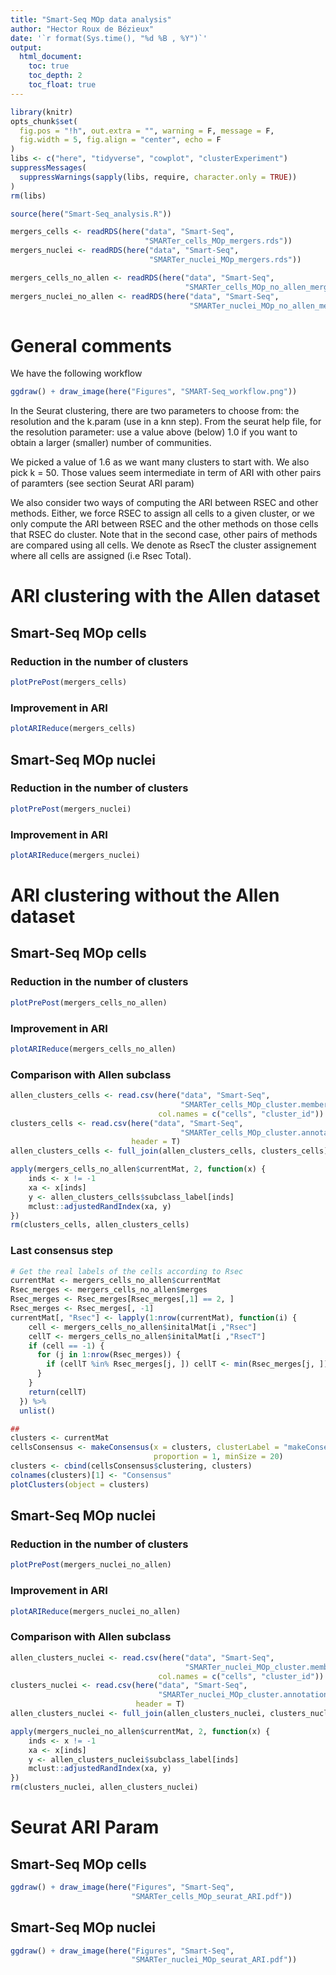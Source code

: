 ```yaml
---
title: "Smart-Seq MOp data analysis"
author: "Hector Roux de Bézieux"
date: '`r format(Sys.time(), "%d %B , %Y")`'
output:
  html_document:
    toc: true
    toc_depth: 2
    toc_float: true
---
```


```r
library(knitr)
opts_chunk$set(
  fig.pos = "!h", out.extra = "", warning = F, message = F,
  fig.width = 5, fig.align = "center", echo = F
)
libs <- c("here", "tidyverse", "cowplot", "clusterExperiment")
suppressMessages(
  suppressWarnings(sapply(libs, require, character.only = TRUE))
)
rm(libs)

source(here("Smart-Seq_analysis.R"))

mergers_cells <- readRDS(here("data", "Smart-Seq",
                              "SMARTer_cells_MOp_mergers.rds"))
mergers_nuclei <- readRDS(here("data", "Smart-Seq",
                               "SMARTer_nuclei_MOp_mergers.rds"))

mergers_cells_no_allen <- readRDS(here("data", "Smart-Seq",
                                       "SMARTer_cells_MOp_no_allen_mergers.rds"))
mergers_nuclei_no_allen <- readRDS(here("data", "Smart-Seq",
                                        "SMARTer_nuclei_MOp_no_allen_mergers.rds"))
```

# General comments

We have the following workflow

```r
ggdraw() + draw_image(here("Figures", "SMART-Seq_workflow.png"))
```

In the Seurat clustering, there are two parameters to choose from: the resolution and the k.param (use in a knn step). From the seurat help file, for the resolution parameter: use a value above (below) 1.0 if you want to obtain a larger (smaller) number of communities.

We picked a value of 1.6 as we want many clusters to start with. We also pick k = 50. Those values seem intermediate in term of ARI with other pairs of paramters (see section Seurat ARI param)

We also consider two ways of computing the ARI between RSEC and other methods. Either, we force RSEC to assign all cells to a given cluster, or we only compute the ARI between RSEC and the other methods on those cells that RSEC do cluster. Note that in the second case, other pairs of methods are compared using all cells. We denote as RsecT the cluster assignement where all cells are assigned (i.e Rsec Total). 

# ARI clustering with the Allen dataset
## Smart-Seq MOp cells
### Reduction in the number of clusters
```r
plotPrePost(mergers_cells)
```

### Improvement in ARI

```r
plotARIReduce(mergers_cells)
```

## Smart-Seq MOp nuclei
### Reduction in the number of clusters
```r
plotPrePost(mergers_nuclei)
```

### Improvement in ARI

```r
plotARIReduce(mergers_nuclei)
```

# ARI clustering without the Allen dataset
## Smart-Seq MOp cells
### Reduction in the number of clusters
```r
plotPrePost(mergers_cells_no_allen)
```

### Improvement in ARI

```r
plotARIReduce(mergers_cells_no_allen)
```

### Comparison with Allen subclass

```r
allen_clusters_cells <- read.csv(here("data", "Smart-Seq",
                                      "SMARTer_cells_MOp_cluster.membership.csv"),
                                 col.names = c("cells", "cluster_id"))
clusters_cells <- read.csv(here("data", "Smart-Seq",
                                      "SMARTer_cells_MOp_cluster.annotation.csv"),
                           header = T)
allen_clusters_cells <- full_join(allen_clusters_cells, clusters_cells)

apply(mergers_cells_no_allen$currentMat, 2, function(x) {
    inds <- x != -1
    xa <- x[inds]
    y <- allen_clusters_cells$subclass_label[inds]
    mclust::adjustedRandIndex(xa, y)
})
rm(clusters_cells, allen_clusters_cells)
```

### Last consensus step

```r
# Get the real labels of the cells according to Rsec
currentMat <- mergers_cells_no_allen$currentMat
Rsec_merges <- mergers_cells_no_allen$merges
Rsec_merges <- Rsec_merges[Rsec_merges[,1] == 2, ]
Rsec_merges <- Rsec_merges[, -1]
currentMat[, "Rsec"] <- lapply(1:nrow(currentMat), function(i) {
    cell <- mergers_cells_no_allen$initalMat[i ,"Rsec"]
    cellT <- mergers_cells_no_allen$initalMat[i ,"RsecT"]
    if (cell == -1) {
      for (j in 1:nrow(Rsec_merges)) {
        if (cellT %in% Rsec_merges[j, ]) cellT <- min(Rsec_merges[j, ])
      }
    }
    return(cellT)
  }) %>%
  unlist()

##
clusters <- currentMat
cellsConsensus <- makeConsensus(x = clusters, clusterLabel = "makeConsensus",
                                proportion = 1, minSize = 20)
clusters <- cbind(cellsConsensus$clustering, clusters)
colnames(clusters)[1] <- "Consensus"
plotClusters(object = clusters)

```

## Smart-Seq MOp nuclei
### Reduction in the number of clusters
```r
plotPrePost(mergers_nuclei_no_allen)
```

### Improvement in ARI

```r
plotARIReduce(mergers_nuclei_no_allen)
```

### Comparison with Allen subclass

```r
allen_clusters_nuclei <- read.csv(here("data", "Smart-Seq",
                                       "SMARTer_nuclei_MOp_cluster.membership.csv"),
                                 col.names = c("cells", "cluster_id"))
clusters_nuclei <- read.csv(here("data", "Smart-Seq",
                                 "SMARTer_nuclei_MOp_cluster.annotation.csv"),
                            header = T)
allen_clusters_nuclei <- full_join(allen_clusters_nuclei, clusters_nuclei)

apply(mergers_nuclei_no_allen$currentMat, 2, function(x) {
    inds <- x != -1
    xa <- x[inds]
    y <- allen_clusters_nuclei$subclass_label[inds]
    mclust::adjustedRandIndex(xa, y)
})
rm(clusters_nuclei, allen_clusters_nuclei)
```
# Seurat ARI Param
## Smart-Seq MOp cells

```r
ggdraw() + draw_image(here("Figures", "Smart-Seq",
                           "SMARTer_cells_MOp_seurat_ARI.pdf"))
```

## Smart-Seq MOp nuclei

```r
ggdraw() + draw_image(here("Figures", "Smart-Seq",
                           "SMARTer_nuclei_MOp_seurat_ARI.pdf"))
```
